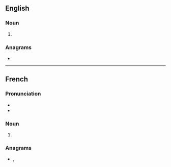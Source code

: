 {{also|crepes|crêpés|Crêpes}}
==English==

===Noun===
{{head|en|noun form}}

# {{plural of|crêpe|lang=en}}

===Anagrams===
* {{anagrams|en|a=ceeprs|creeps|preces|respec|respec'}}

----

==French==

===Pronunciation===
* {{fr-IPA}}
* {{audio|Fr-les crêpes.ogg|audio|lang=fr}}

===Noun===
{{head|fr|noun plural form}}

# {{plural of|crêpe|lang=fr}}

===Anagrams===
* {{l|fr|perces}}, {{l|fr|percés}}